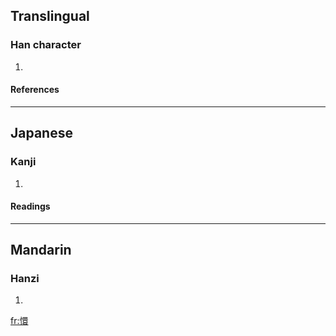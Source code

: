 ==Translingual==
===Han character===
{{Han char|rn=61|rad=心|as=13|sn=16|four=9003<sub>2</sub>|canj=心田中女 (PWLV)}}
# {{defn|Han|sort=心13}}
====References====
{{Han ref|kx=0405.110|dkj=11319|dj=0745.210|hdz=42361.040|uh=61C1|ud=25025|bh=E97C|bd=59772}}
----
==Japanese==
===Kanji===
{{ja-kanji|grade=|rs=心13}}
# {{defn|Japanese}} 
====Readings====
{{ja-readings|on=[[けん]] (ken), [[かん]] (kan), [[げん]] (gen)|kun=[[はげしい]] (hageshii)}}
----
==Mandarin==
===Hanzi===
{{cmn-hanzi|pin=[[huán]] (huan2)|wg=huan<sup>2</sup>}}
# {{defn|Mandarin}}

[[fr:懁]]